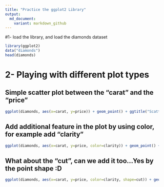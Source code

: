 ```yaml
---
title: "Practice the ggplot2 Library"
output:
  md_document:
    variant: markdown_github
---
```

#1- load the library, and load the diamonds dataset
```r
library(ggplot2)
data("diamonds")
head(diamonds)
```

# 2- Playing with different plot types
## Simple scatter plot between the "carat" and the "price"
```r
ggplot(diamonds, aes(x=carat, y=price)) + geom_point() + ggtitle("Scatter plot") + xlab("carat (weight)") 
```
## Add additional feature in the plot by using color, for example add "clarity"
```r
ggplot(diamonds, aes(x=carat, y=price, color=clarity)) + geom_point() + ggtitle("Scatter plot") + xlab("carat (weight)") 
```
## What about the "cut", can we add it too...Yes by the point shape :D
```r
ggplot(diamonds, aes(x=carat, y=price, color=clarity, shape=cut)) + geom_point() + ggtitle("Scatter plot") + xlab("carat (weight)") 
```

